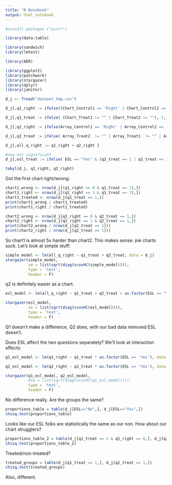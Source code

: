 ```yaml
---
title: "R Notebook"
output: html_notebook
---
```


```r

#install.packages ("purrr")
```


```r
library(data.table)

library(sandwich)
library(lmtest)

library(AER) 

library(ggplot2) 
library(patchwork)
library(stargazer)
library(dplyr)
library(janitor)
```

```r
d_j <- fread("dataset_tmp.csv")
```


```r

d_j[,q1_right := ifelse((Chart_Control1 == 'Right' | Chart_Control2 == 'Right' | Chart_Treat1 == 'Right' | Chart_Treat2 == 'Right'), 1, 0) ]

d_j[,q1_treat := ifelse( (Chart_Treat1 != "" | Chart_Treat2 != ""), 1, 0) ]

```



```r
d_j[,q2_right := ifelse(Array_Control1 == 'Right' | Array_Control2 == 'Right' | Array_Control3 == 'Right' | Array_Treat1 == 'Right' | Array_Treat2 == 'Right' | Array_Treat3 == 'Right', 1, 0) ]

d_j[,q2_treat := ifelse( Array_Treat2  != "" | Array_Treat1  != "" | Array_Treat3 != "", 1, 0) ]

d_j[,all_q_right := q1_right + q2_right ]

#now not significant
d_j[,esl_treat := ifelse( ESL == "Yes" & (q2_treat == 1 | q1_treat == 1), 1, 0) ]

tabyl(d_j, q1_right, q2_right)
```


Got the first chart right/wrong:

```r
chart1_wrong <- nrow(d_j[(q1_right == 0 & q1_treat == 1),]) 
chart1_right <- nrow(d_j[(q1_right == 1 & q1_treat == 1),]) 
chart1_treated <- nrow(d_j[q1_treat == 1,])
print(chart1_wrong / chart1_treated)
print(chart1_right / chart1_treated)
```

```r
chart2_wrong <- nrow(d_j[q2_right == 0 & q2_treat == 1,])
chart2_right <- nrow(d_j[q2_right == 1 & q2_treat == 1,])
print(chart2_wrong / nrow(d_j[q2_treat == 1]))
print(chart2_right / nrow(d_j[q2_treat == 1]))
```

So chart1 is almost 5x harder than chart2. This makes sense: pie charts suck. Let's look at simple stuff:


```r
simple_model <- lm(all_q_right ~ q1_treat + q2_treat, data = d_j)
stargazer(simple_model,
          se = list(sqrt(diag(vcovHC(simple_model)))),
          type = 'text',
          header = F)
```

q2 is definitely easier as a chart.

```r
esl_model <- lm(all_q_right ~ q1_treat + q2_treat + as.factor(ESL == "Yes"), data = d_j)

stargazer(esl_model,
          se = list(sqrt(diag(vcovHC(esl_model)))),
          type = 'text',
          header = F)
```

Q1 doesn't make a difference, Q2 does, with our bad data removed ESL doesn't. 

Does ESL affect the two questions separately? We'll look at interaction effects:

```r
q1_esl_model <- lm(q1_right ~ q1_treat * as.factor(ESL == 'Yes'), data = d_j)

q2_esl_model <- lm(q2_right ~ q2_treat * as.factor(ESL == 'Yes'), data = d_j)

stargazer(q1_esl_model, q2_esl_model,
          #se = list(sqrt(diag(vcovHC(q1_esl_model)))),
          type = 'text',
          header = F)
```

No difference really. Are the groups the same?
 
```r
proportions_table = table(d_j[ESL=="No",], d_j[ESL=="Yes",])
chisq.test(proportions_table)
```
 
Looks like our ESL folks are statistically the same as our non. How about our chart strugglers?

```r
proportions_table_2 = table(d_j[q1_treat == 1 & q1_right == 0,], d_j[q2_treat == 1 & q2_right == 0,])
chisq.test(proportions_table_2)
```

Treated/non-treated?

```r
treated_groups = table(d_j[q1_treat == 1,], d_j[q2_treat == 1,])
chisq.test(treated_groups)
```

Also, different.
